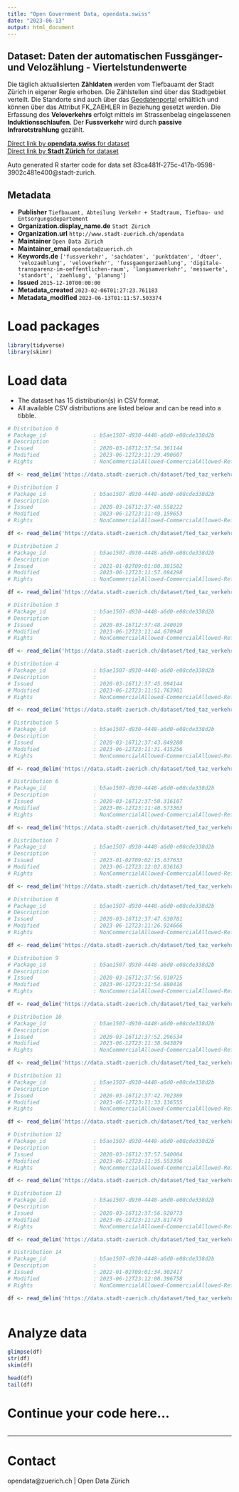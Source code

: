 ```yaml
---
title: "Open Government Data, opendata.swiss"
date: "2023-06-13"
output: html_document
---
```


## Dataset: Daten der automatischen Fussgänger- und Velozählung - Viertelstundenwerte


Die täglich aktualisierten **Zähldaten** werden vom Tiefbauamt der Stadt Zürich in eigener Regie erhoben. Die Zählstellen sind über das Stadtgebiet verteilt. Die Standorte sind auch über das [Geodatenportal](https://www.stadt-zuerich.ch/geodaten/download/Standorte_der_automatischen_Fuss__und_Velozaehlungen) erhältlich und können über das Attribut FK_ZAEHLER in Beziehung gesetzt werden. Die Erfassung des **Veloverkehrs** erfolgt mittels im Strassenbelag eingelassenen **Induktionsschlaufen**. Der **Fussverkehr** wird durch **passive Infrarotstrahlung** gezählt. 
		

[Direct link by **opendata.swiss** for dataset](https://opendata.swiss/de/dataset/daten-der-automatischen-fussganger-und-velozahlung-viertelstundenwerte2)<br>
[Direct link by **Stadt Zürich** for dataset](https://data.stadt-zuerich.ch/dataset/ted_taz_verkehrszaehlungen_werte_fussgaenger_velo)

Auto generated R starter code for data set 83ca481f-275c-417b-9598-3902c481e400@stadt-zurich.

## Metadata

- **Publisher** `Tiefbauamt, Abteilung Verkehr + Stadtraum, Tiefbau- und Entsorgungsdepartement`
- **Organization.display_name.de** `Stadt Zürich`
- **Organization.url** `http://www.stadt-zuerich.ch/opendata`
- **Maintainer** `Open Data Zürich`
- **Maintainer_email** `opendata@zuerich.ch`
- **Keywords.de** `['fussverkehr', 'sachdaten', 'punktdaten', 'dtoer', 'velozaehlung', 'veloverkehr', 'fussgaengerzaehlung', 'digitale-transparenz-im-oeffentlichen-raum', 'langsamverkehr', 'messwerte', 'standort', 'zaehlung', 'planung']`
- **Issued** `2015-12-10T00:00:00`
- **Metadata_created** `2023-02-06T01:27:23.761183`
- **Metadata_modified** `2023-06-13T01:11:57.503374`


# Load packages

```r

library(tidyverse)
library(skimr)

```

# Load data

-   The dataset has 15 distribution(s) in CSV format.
-   All available CSV distributions are listed below and can be read into a tibble.

```r

# Distribution 0
# Package_id               : b5ae1507-d930-4448-a6d0-e08cde338d2b
# Description              : 
# Issued                   : 2020-03-16T12:37:54.361144
# Modified                 : 2023-06-12T23:11:29.490607
# Rights                   : NonCommercialAllowed-CommercialAllowed-ReferenceNotRequired

df <- read_delim('https://data.stadt-zuerich.ch/dataset/ted_taz_verkehrszaehlungen_werte_fussgaenger_velo/download/2011_verkehrszaehlungen_werte_fussgaenger_velo.csv')

# Distribution 1
# Package_id               : b5ae1507-d930-4448-a6d0-e08cde338d2b
# Description              : 
# Issued                   : 2020-03-16T12:37:40.558222
# Modified                 : 2023-06-12T23:11:49.159653
# Rights                   : NonCommercialAllowed-CommercialAllowed-ReferenceNotRequired

df <- read_delim('https://data.stadt-zuerich.ch/dataset/ted_taz_verkehrszaehlungen_werte_fussgaenger_velo/download/2018_verkehrszaehlungen_werte_fussgaenger_velo.csv')

# Distribution 2
# Package_id               : b5ae1507-d930-4448-a6d0-e08cde338d2b
# Description              : 
# Issued                   : 2021-01-02T09:01:00.381502
# Modified                 : 2023-06-12T23:11:57.694298
# Rights                   : NonCommercialAllowed-CommercialAllowed-ReferenceNotRequired

df <- read_delim('https://data.stadt-zuerich.ch/dataset/ted_taz_verkehrszaehlungen_werte_fussgaenger_velo/download/2021_verkehrszaehlungen_werte_fussgaenger_velo.csv')

# Distribution 3
# Package_id               : b5ae1507-d930-4448-a6d0-e08cde338d2b
# Description              : 
# Issued                   : 2020-03-16T12:37:48.240019
# Modified                 : 2023-06-12T23:11:44.670940
# Rights                   : NonCommercialAllowed-CommercialAllowed-ReferenceNotRequired

df <- read_delim('https://data.stadt-zuerich.ch/dataset/ted_taz_verkehrszaehlungen_werte_fussgaenger_velo/download/2017_verkehrszaehlungen_werte_fussgaenger_velo.csv')

# Distribution 4
# Package_id               : b5ae1507-d930-4448-a6d0-e08cde338d2b
# Description              : 
# Issued                   : 2020-03-16T12:37:45.094144
# Modified                 : 2023-06-12T23:11:51.763901
# Rights                   : NonCommercialAllowed-CommercialAllowed-ReferenceNotRequired

df <- read_delim('https://data.stadt-zuerich.ch/dataset/ted_taz_verkehrszaehlungen_werte_fussgaenger_velo/download/2019_verkehrszaehlungen_werte_fussgaenger_velo.csv')

# Distribution 5
# Package_id               : b5ae1507-d930-4448-a6d0-e08cde338d2b
# Description              : 
# Issued                   : 2020-03-16T12:37:43.849280
# Modified                 : 2023-06-12T23:11:31.415256
# Rights                   : NonCommercialAllowed-CommercialAllowed-ReferenceNotRequired

df <- read_delim('https://data.stadt-zuerich.ch/dataset/ted_taz_verkehrszaehlungen_werte_fussgaenger_velo/download/2012_verkehrszaehlungen_werte_fussgaenger_velo.csv')

# Distribution 6
# Package_id               : b5ae1507-d930-4448-a6d0-e08cde338d2b
# Description              : 
# Issued                   : 2020-03-16T12:37:50.316107
# Modified                 : 2023-06-12T23:11:40.573363
# Rights                   : NonCommercialAllowed-CommercialAllowed-ReferenceNotRequired

df <- read_delim('https://data.stadt-zuerich.ch/dataset/ted_taz_verkehrszaehlungen_werte_fussgaenger_velo/download/2016_verkehrszaehlungen_werte_fussgaenger_velo.csv')

# Distribution 7
# Package_id               : b5ae1507-d930-4448-a6d0-e08cde338d2b
# Description              : 
# Issued                   : 2023-01-02T09:02:15.637633
# Modified                 : 2023-06-12T23:12:02.836163
# Rights                   : NonCommercialAllowed-CommercialAllowed-ReferenceNotRequired

df <- read_delim('https://data.stadt-zuerich.ch/dataset/ted_taz_verkehrszaehlungen_werte_fussgaenger_velo/download/2023_verkehrszaehlungen_werte_fussgaenger_velo.csv')

# Distribution 8
# Package_id               : b5ae1507-d930-4448-a6d0-e08cde338d2b
# Description              : 
# Issued                   : 2020-03-16T12:37:47.630781
# Modified                 : 2023-06-12T23:11:26.924666
# Rights                   : NonCommercialAllowed-CommercialAllowed-ReferenceNotRequired

df <- read_delim('https://data.stadt-zuerich.ch/dataset/ted_taz_verkehrszaehlungen_werte_fussgaenger_velo/download/2010_verkehrszaehlungen_werte_fussgaenger_velo.csv')

# Distribution 9
# Package_id               : b5ae1507-d930-4448-a6d0-e08cde338d2b
# Description              : 
# Issued                   : 2020-03-16T12:37:56.010725
# Modified                 : 2023-06-12T23:11:54.880416
# Rights                   : NonCommercialAllowed-CommercialAllowed-ReferenceNotRequired

df <- read_delim('https://data.stadt-zuerich.ch/dataset/ted_taz_verkehrszaehlungen_werte_fussgaenger_velo/download/2020_verkehrszaehlungen_werte_fussgaenger_velo.csv')

# Distribution 10
# Package_id               : b5ae1507-d930-4448-a6d0-e08cde338d2b
# Description              : 
# Issued                   : 2020-03-16T12:37:52.296534
# Modified                 : 2023-06-12T23:11:38.043879
# Rights                   : NonCommercialAllowed-CommercialAllowed-ReferenceNotRequired

df <- read_delim('https://data.stadt-zuerich.ch/dataset/ted_taz_verkehrszaehlungen_werte_fussgaenger_velo/download/2015_verkehrszaehlungen_werte_fussgaenger_velo.csv')

# Distribution 11
# Package_id               : b5ae1507-d930-4448-a6d0-e08cde338d2b
# Description              : 
# Issued                   : 2020-03-16T12:37:42.702389
# Modified                 : 2023-06-12T23:11:33.136555
# Rights                   : NonCommercialAllowed-CommercialAllowed-ReferenceNotRequired

df <- read_delim('https://data.stadt-zuerich.ch/dataset/ted_taz_verkehrszaehlungen_werte_fussgaenger_velo/download/2013_verkehrszaehlungen_werte_fussgaenger_velo.csv')

# Distribution 12
# Package_id               : b5ae1507-d930-4448-a6d0-e08cde338d2b
# Description              : 
# Issued                   : 2020-03-16T12:37:57.540004
# Modified                 : 2023-06-12T23:11:35.553396
# Rights                   : NonCommercialAllowed-CommercialAllowed-ReferenceNotRequired

df <- read_delim('https://data.stadt-zuerich.ch/dataset/ted_taz_verkehrszaehlungen_werte_fussgaenger_velo/download/2014_verkehrszaehlungen_werte_fussgaenger_velo.csv')

# Distribution 13
# Package_id               : b5ae1507-d930-4448-a6d0-e08cde338d2b
# Description              : 
# Issued                   : 2020-03-16T12:37:56.920773
# Modified                 : 2023-06-12T23:11:23.817479
# Rights                   : NonCommercialAllowed-CommercialAllowed-ReferenceNotRequired

df <- read_delim('https://data.stadt-zuerich.ch/dataset/ted_taz_verkehrszaehlungen_werte_fussgaenger_velo/download/2009_verkehrszaehlungen_werte_fussgaenger_velo.csv')

# Distribution 14
# Package_id               : b5ae1507-d930-4448-a6d0-e08cde338d2b
# Description              : 
# Issued                   : 2022-01-02T09:01:34.302417
# Modified                 : 2023-06-12T23:12:00.396758
# Rights                   : NonCommercialAllowed-CommercialAllowed-ReferenceNotRequired

df <- read_delim('https://data.stadt-zuerich.ch/dataset/ted_taz_verkehrszaehlungen_werte_fussgaenger_velo/download/2022_verkehrszaehlungen_werte_fussgaenger_velo.csv')



```

# Analyze data

```r

glimpse(df)
str(df)
skim(df)

head(df)
tail(df)

```

# Continue your code here...

```r

```

------------------------------------------------------------------------

# Contact

opendata@zuerich.ch | Open Data Zürich
